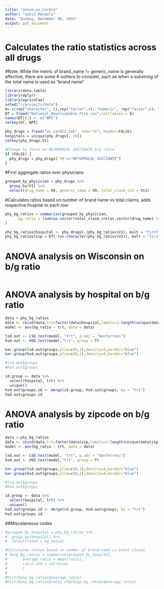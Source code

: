 ```yaml
---
title: "anova_wi_cardio"
author: "Sahit Mandala"
date: "Sunday, December 06, 2015"
output: pdf_document
---
```

# Calculates the ratio statistics across all drugs

#Note: While the metric of brand_name != generic_name is generally affective, there are some 
# outliers to consider, such as when a substring of the total name is used as "brand name"

```r
library(data.table)
library(dplyr)
library(agricolae)
setwd("~/projects/data")
b= c(rep("character", 6),rep("factor",4), "numeric", rep("factor",6), "character", "character", "character", "numeric", rep("character",2), "factor", "character", "factor", "character", rep("character", 10), rep("factor", 6))
DT = fread("National_Downloadable_File.csv",colClasses = b)
names(DT)[1] <- c("NPI")
setkey(DT, NPI)

phy_drugs = fread("wi_cardi2.tab", sep="\t", header=FALSE)
hospitals = unique(phy_drugs[, 20])
setkey(phy_drugs,V1)

#Change to focus on METOPROLOL SUCCINATE b/g ratio
if (FALSE) {
  phy_drugs = phy_drugs[`V9`=="METOPROLOL SUCCINATE"]
}

```

#First aggregate ratios over physicians 

```r
grouped_by_physician = phy_drugs %>% 
  group_by(V1) %>%
  select(drug_name = V8, generic_name = V9, total_claim_cnt = V11) 
```


#Calculates ratios based on number of brand name vs total claims, adds respective hospital to each row
```r

phy_bg_ratios = summarise(grouped_by_physician, 
      bg_ratio = (sum(as.vector(total_claim_cnt[as.vector(drug_name) != as.vector(generic_name)]))/sum(as.vector(total_claim_cnt)))
)

phy_bg_ratios$hospital <- phy_drugs[.(phy_bg_ratios$V1), mult = "first"]$V20
phy_bg_ratios$zip = DT[.(as.character(phy_bg_ratios$V1)), mult = "first"]$`Zip Code`
```
# ANOVA analysis on Wisconsin on b/g ratio

```r


```

# ANOVA analysis by hospital on b/g ratio

```r
data <-phy_bg_ratios
data <- cbind(data,trt=factor(data$hospital,labels=1:length(unique(data$hospital))))
model <- aov(bg_ratio ~ trt, data = data)

lsd.out <- LSD.test(model, "trt", p.adj = "bonferroni")
hsd.out <- HSD.test(model,"trt", group = T)

bar.group(lsd.out$groups,ylim=c(0,1),density=4,border="blue")
bar.group(hsd.out$groups,ylim=c(0,1),density=4,border="blue")

#lsd.out$groups
#hsd.out$groups

id.group <- data %>% 
  select(hospital, trt) %>%
  unique()
hsd.out$groups.id <- merge(id.group, hsd.out$groups, by = "trt")
hsd.out$groups.id

```

# ANOVA analysis by zipcode on b/g ratio

```r
data <-phy_bg_ratios
data <- cbind(data,trt=factor(data$zip,labels=1:length(unique(data$zip))))
model <- aov(bg_ratio ~ trt, data = data)

lsd.out <- LSD.test(model, "trt", p.adj = "bonferroni")
hsd.out <- HSD.test(model,"trt", group = T)

bar.group(lsd.out$groups,ylim=c(0,1),density=4,border="blue")
bar.group(hsd.out$groups,ylim=c(0,1),density=4,border="blue")

#lsd.out$groups
#hsd.out$groups

id.group <- data %>% 
  select(hospital, trt) %>%
  unique()
hsd.out$groups.id <- merge(id.group, hsd.out$groups, by = "trt")
hsd.out$groups.id

```

##Miscelaneous codes
```r
#grouped_by_hospital = phy_bg_ratios %>% 
#  group_by(hospital) %>%
#  select(ratio = bg_ratio) 

#Calculates ratios based on number of brand name vs total claims
# hosp_bg_ratios = summarise(grouped_by_hospital, 
#       average_ratio = mean(ratio),
#       ratio_std = sd(ratio)
#       )
#    
#hist(hosp_bg_ratios$average_ratio)
#hist(hosp_bg_ratios$ratio_std/hosp_bg_ratios$average_ratio)

```


